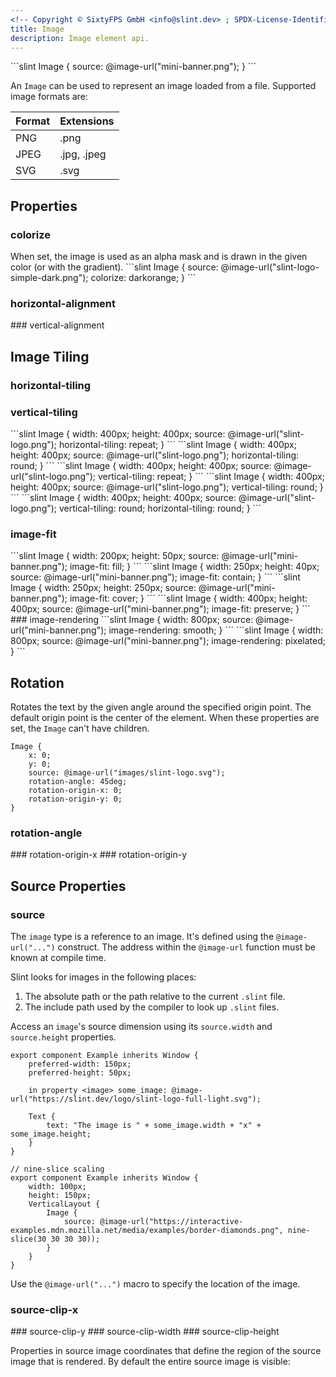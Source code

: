 ```yaml
---
<!-- Copyright © SixtyFPS GmbH <info@slint.dev> ; SPDX-License-Identifier: MIT -->
title: Image
description: Image element api.
---
```



<CodeSnippetMD imagePath="/src/assets/generated/image-example.png"  imageWidth="300" imageHeight="200"  imageAlt='image example'>
```slint
Image {
    source: @image-url("mini-banner.png");
}
```
</CodeSnippetMD>

An `Image` can be used to represent an image loaded from a file. Supported image formats are:

| Format    | Extensions |
| -------- | ------- |
| PNG  | .png    |
| JPEG | .jpg, .jpeg     |
| SVG    | .svg    |


## Properties

### colorize
<SlintProperty propName="colorize" typeName="brush"> 
When set, the image is used as an alpha mask and is drawn in the given color (or with the gradient).
<CodeSnippetMD imagePath="/src/assets/generated/image-colorize.png"  imageWidth="300" imageHeight="200"  imageAlt='image example'>
```slint
Image {
    source: @image-url("slint-logo-simple-dark.png");
    colorize: darkorange;
}
```
</CodeSnippetMD>
</SlintProperty>

### horizontal-alignment
<SlintProperty propName="horizontal-alignment" typeName="enum" enumName="ImageHorizontalAlignment" defaultValue='center'/>
### vertical-alignment
<SlintProperty propName="vertical-alignment" typeName="enum" enumName="ImageVerticalAlignment" defaultValue='center'/>


## Image Tiling
### horizontal-tiling
<SlintProperty propName="horizontal-tiling" typeName="enum" enumName="ImageTiling" defaultValue='none'>

</SlintProperty>

### vertical-tiling
<SlintProperty propName="vertical-tiling" typeName="enum" enumName="ImageTiling" defaultValue='none'>

<CodeSnippetMD imagePath="/src/assets/generated/image-horizontal-repeat.png"  imageWidth="400" imageHeight="400"  imageAlt='image horizontal tiling repeat example'>
```slint
Image {
    width: 400px;
    height: 400px;
    source: @image-url("slint-logo.png");
    horizontal-tiling: repeat;
}
```
</CodeSnippetMD>

<CodeSnippetMD imagePath="/src/assets/generated/image-horizontal-round.png"  imageWidth="400" imageHeight="400"  imageAlt='image horizontal tiling round example'>
```slint
Image {
    width: 400px;
    height: 400px;
    source: @image-url("slint-logo.png");
    horizontal-tiling: round;
}
```
</CodeSnippetMD>
<CodeSnippetMD imagePath="/src/assets/generated/image-vertical-repeat.png"  imageWidth="400" imageHeight="400"  imageAlt='image vertical tiling repeat example'>
```slint
Image {
    width: 400px;
    height: 400px;
    source: @image-url("slint-logo.png");
    vertical-tiling: repeat;
}
```
</CodeSnippetMD>

<CodeSnippetMD imagePath="/src/assets/generated/image-vertical-round.png"  imageWidth="400" imageHeight="400"  imageAlt='image vertical tiling round example'>
```slint
Image {
    width: 400px;
    height: 400px;
    source: @image-url("slint-logo.png");
    vertical-tiling: round;
}
```
</CodeSnippetMD>

<CodeSnippetMD imagePath="/src/assets/generated/image-vertical-horizontal-round.png"  imageWidth="400" imageHeight="400"  imageAlt='image vertical and horizontal tiling round example'>
```slint
Image {
    width: 400px;
    height: 400px;
    source: @image-url("slint-logo.png");
    vertical-tiling: round;
    horizontal-tiling: round;
}
```
</CodeSnippetMD>
</SlintProperty>

### image-fit
<SlintProperty propName="image-fit" typeName="enum" defaultValue="`contain` when the `Image` element is part of a layout, `fill` otherwise" enumName="ImageFit">
<CodeSnippetMD imagePath="/src/assets/generated/image-fill.png"  imageWidth="300" imageHeight="200"  imageAlt='image fill example'>
```slint
Image {
    width: 200px; height: 50px;
    source: @image-url("mini-banner.png");
    image-fit: fill;
}
```
</CodeSnippetMD>

<CodeSnippetMD imagePath="/src/assets/generated/image-contain.png"  imageWidth="300" imageHeight="200"  imageAlt='image contain example'>
```slint 
Image {
    width: 250px; height: 40px;
    source: @image-url("mini-banner.png");
    image-fit: contain;
}
```
</CodeSnippetMD>

<CodeSnippetMD imagePath="/src/assets/generated/image-cover.png"  imageWidth="300" imageHeight="200"  imageAlt='image cover example'>
```slint
Image {
    width: 250px; height: 250px;
    source: @image-url("mini-banner.png");
    image-fit: cover;
}
```
</CodeSnippetMD>

<CodeSnippetMD imagePath="/src/assets/generated/image-preserve.png"  imageWidth="400" imageHeight="400"  imageAlt='image preserve example'>
```slint
Image {
    width: 400px; height: 400px;
    source: @image-url("mini-banner.png");
    image-fit: preserve;
}
```
</CodeSnippetMD>

</SlintProperty>
### image-rendering
<SlintProperty propName="image-rendering" typeName="enum" enumName="ImageRendering" defaultValue='smooth'>

<CodeSnippetMD imagePath="/src/assets/generated/image-smooth.png"  imageWidth="300" imageHeight="300"  imageAlt='image smooth example'>
```slint
Image {
    width: 800px;
    source: @image-url("mini-banner.png");
    image-rendering: smooth;
}
```
</CodeSnippetMD>

<CodeSnippetMD imagePath="/src/assets/generated/image-pixelated.png"  imageWidth="300" imageHeight="300"  imageAlt='image pixelated example'>
```slint
Image {
    width: 800px; 
    source: @image-url("mini-banner.png");
    image-rendering: pixelated;
}
```
</CodeSnippetMD>

</SlintProperty>

## Rotation

Rotates the text by the given angle around the specified origin point. The default origin point is the center of the element.
When these properties are set, the `Image` can't have children.

```slint {5-7}
Image {
    x: 0;
    y: 0;
    source: @image-url("images/slint-logo.svg");
    rotation-angle: 45deg;
    rotation-origin-x: 0;
    rotation-origin-y: 0;
}
```

### rotation-angle
<SlintProperty propName="rotation-angle" typeName="angle" defaultValue='0deg'/>
### rotation-origin-x
<SlintProperty propName="rotation-origin-x" typeName="length"/>
### rotation-origin-y
<SlintProperty propName="rotation-origin-y" typeName="length"/>

## Source Properties

### source
<SlintProperty propName="source" typeName="image">

The `image` type is a reference to an image. It's defined using the `@image-url("...")` construct.
The address within the `@image-url` function must be known at compile time.

Slint looks for images in the following places:

1. The absolute path or the path relative to the current `.slint` file.
2. The include path used by the compiler to look up `.slint` files.

Access an `image`'s source dimension using its `source.width` and `source.height` properties.

```slint
export component Example inherits Window {
    preferred-width: 150px;
    preferred-height: 50px;

    in property <image> some_image: @image-url("https://slint.dev/logo/slint-logo-full-light.svg");

    Text {
        text: "The image is " + some_image.width + "x" + some_image.height;
    }
}
```

```slint
// nine-slice scaling
export component Example inherits Window {
    width: 100px;
    height: 150px;
    VerticalLayout {
        Image {
            source: @image-url("https://interactive-examples.mdn.mozilla.net/media/examples/border-diamonds.png", nine-slice(30 30 30 30));
        }
    }
}
```

Use the `@image-url("...")` macro to specify the location of the image.
</SlintProperty>


### source-clip-x
<SlintProperty propName="source-clip-x" typeName="int"/>
### source-clip-y  
<SlintProperty propName="source-clip-y" typeName="int"/>
### source-clip-width 
<SlintProperty propName="source-clip-width" typeName="int" defaultValue="source.width - source.clip-x"/>
### source-clip-height
<SlintProperty propName="source-clip-height" typeName="int" defaultValue="source.height - source.clip-y"/>

Properties in source image coordinates that define the region of the source image that is rendered. 
By default the entire source image is visible:
